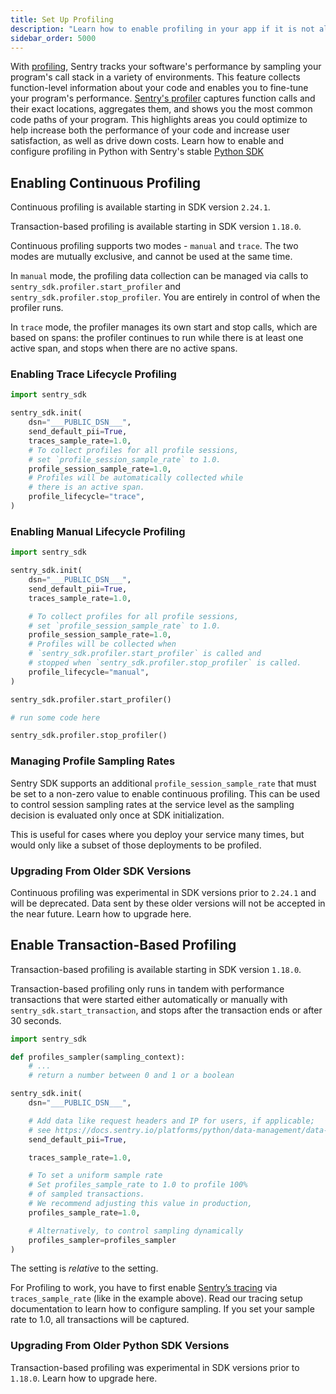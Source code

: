 ```yaml
---
title: Set Up Profiling
description: "Learn how to enable profiling in your app if it is not already set up."
sidebar_order: 5000
---
```


<PlatformContent includePath="profiling/index/preface" />

With [profiling](/product/explore/profiling/), Sentry tracks your software's performance by sampling your program's call stack in a variety of environments. This feature collects function-level information about your code and enables you to fine-tune your program's performance. [Sentry's profiler](https://sentry.io/for/profiling/) captures function calls and their exact locations, aggregates them, and shows you the most common code paths of your program. This highlights areas you could optimize to help increase both the performance of your code and increase user satisfaction, as well as drive down costs. Learn how to enable and configure profiling in Python with Sentry's stable [Python SDK](https://sentry.io/for/python/)

## Enabling Continuous Profiling

<Alert>

Continuous profiling is available starting in SDK version `2.24.1`.

<PlatformLink to="/profiling/#enable-transaction-based-profiling">Transaction-based profiling</PlatformLink> is available starting in SDK version `1.18.0`.

</Alert>

Continuous profiling supports two modes - `manual` and `trace`. The two modes are mutually exclusive, and cannot be used at the same time.

In `manual` mode, the profiling data collection can be managed via calls to `sentry_sdk.profiler.start_profiler` and `sentry_sdk.profiler.stop_profiler`. You are entirely in control of when the profiler runs.

In `trace` mode, the profiler manages its own start and stop calls, which are based on spans: the profiler continues to run while there is at least one active span, and stops when there are no active spans.

### Enabling Trace Lifecycle Profiling

```python
import sentry_sdk

sentry_sdk.init(
    dsn="___PUBLIC_DSN___",
    send_default_pii=True,
    traces_sample_rate=1.0,
    # To collect profiles for all profile sessions,
    # set `profile_session_sample_rate` to 1.0.
    profile_session_sample_rate=1.0,
    # Profiles will be automatically collected while
    # there is an active span.
    profile_lifecycle="trace",
)
```

### Enabling Manual Lifecycle Profiling

```python
import sentry_sdk

sentry_sdk.init(
    dsn="___PUBLIC_DSN___",
    send_default_pii=True,
    traces_sample_rate=1.0,

    # To collect profiles for all profile sessions,
    # set `profile_session_sample_rate` to 1.0.
    profile_session_sample_rate=1.0,
    # Profiles will be collected when
    # `sentry_sdk.profiler.start_profiler` is called and
    # stopped when `sentry_sdk.profiler.stop_profiler` is called.
    profile_lifecycle="manual",
)

sentry_sdk.profiler.start_profiler()

# run some code here

sentry_sdk.profiler.stop_profiler()
```

### Managing Profile Sampling Rates

Sentry SDK supports an additional `profile_session_sample_rate` that must be set to a non-zero value to enable continuous profiling. This can be used to control session sampling rates at the service level as the sampling decision is evaluated only once at SDK initialization.

This is useful for cases where you deploy your service many times, but would only like a subset of those deployments to be profiled.

### Upgrading From Older SDK Versions

Continuous profiling was experimental in SDK versions prior to `2.24.1` and will be deprecated. Data sent by these older versions will not be accepted in the near future. Learn how to upgrade <PlatformLink to="/troubleshooting/#continuous-profiling">here</PlatformLink>.

## Enable Transaction-Based Profiling

<Alert>

Transaction-based profiling is available starting in SDK version `1.18.0`.

</Alert>

Transaction-based profiling only runs in tandem with performance transactions that were started either automatically or manually with `sentry_sdk.start_transaction`, and stops after the transaction ends or after 30 seconds.

```python
import sentry_sdk

def profiles_sampler(sampling_context):
    # ...
    # return a number between 0 and 1 or a boolean

sentry_sdk.init(
    dsn="___PUBLIC_DSN___",

    # Add data like request headers and IP for users, if applicable;
    # see https://docs.sentry.io/platforms/python/data-management/data-collected/ for more info
    send_default_pii=True,

    traces_sample_rate=1.0,

    # To set a uniform sample rate
    # Set profiles_sample_rate to 1.0 to profile 100%
    # of sampled transactions.
    # We recommend adjusting this value in production,
    profiles_sample_rate=1.0,

    # Alternatively, to control sampling dynamically
    profiles_sampler=profiles_sampler
)
```

<Alert>

The <PlatformIdentifier name="profiles_sample_rate" /> setting is _relative_ to the <PlatformIdentifier name="traces_sample_rate" /> setting.

For Profiling to work, you have to first enable [Sentry’s tracing](/concepts/key-terms/tracing/) via `traces_sample_rate` (like in the example above). Read our <PlatformLink to="/tracing/">tracing setup documentation</PlatformLink> to learn how to configure sampling. If you set your sample rate to 1.0, all transactions will be captured.

</Alert>

### Upgrading From Older Python SDK Versions

Transaction-based profiling was experimental in SDK versions prior to `1.18.0`. Learn how to upgrade <PlatformLink to="/troubleshooting/#transaction-based-profiling">here</PlatformLink>.
